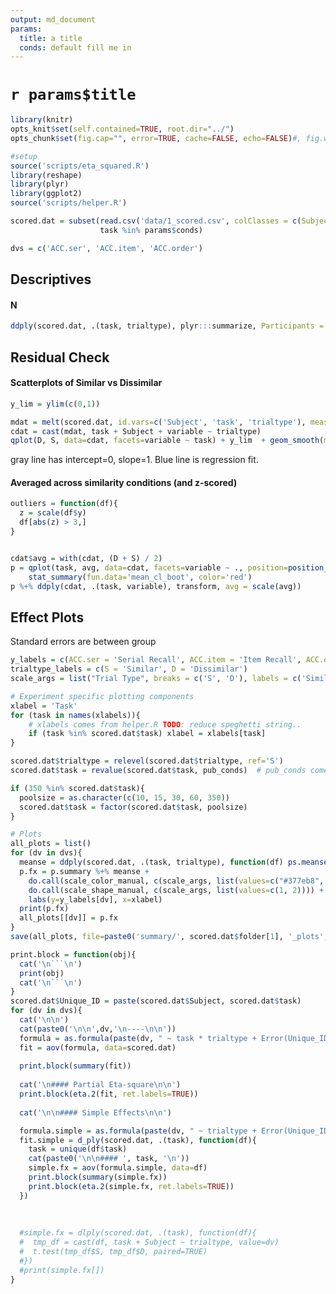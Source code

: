 ```yaml
---
output: md_document
params:
  title: a title
  conds: default fill me in
---
```


<!----
Template takes..
conds:  conditions to use (done using mustache syntax)
--->

`r params$title`
===========================

```r
library(knitr)
opts_knit$set(self.contained=TRUE, root.dir="../")
opts_chunk$set(fig.cap="", error=TRUE, cache=FALSE, echo=FALSE)#, fig.width=5, fig.height=3.5)
```

```r
#setup
source('scripts/eta_squared.R')
library(reshape)
library(plyr)
library(ggplot2)
source('scripts/helper.R')

scored.dat = subset(read.csv('data/1_scored.csv', colClasses = c(Subject='factor')), 
                    task %in% params$conds)

dvs = c('ACC.ser', 'ACC.item', 'ACC.order')
```

Descriptives
----

#### N
```r
ddply(scored.dat, .(task, trialtype), plyr:::summarize, Participants = length(task))
```

Residual Check
----
#### Scatterplots of Similar vs Dissimilar
```r
y_lim = ylim(c(0,1))

mdat = melt(scored.dat, id.vars=c('Subject', 'task', 'trialtype'), measure.vars=dvs)
cdat = cast(mdat, task + Subject + variable ~ trialtype)
qplot(D, S, data=cdat, facets=variable ~ task) + y_lim  + geom_smooth(method=lm, se=FALSE) + geom_abline(intercept=0, slope=1, color='gray', linetype=1)                                                                                                 
```

gray line has intercept=0, slope=1. Blue line is regression fit.

#### Averaged across similarity conditions (and z-scored)
```r
outliers = function(df){
  z = scale(df$y)
  df[abs(z) > 3,]
}


cdat$avg = with(cdat, (D + S) / 2)
p = qplot(task, avg, data=cdat, facets=variable ~ ., position=position_jitter(width=.025, height=0), alpha=.5) + 
    stat_summary(fun.data='mean_cl_boot', color='red')
p %+% ddply(cdat, .(task, variable), transform, avg = scale(avg))
```


Effect Plots
----

Standard errors are between group

```r
y_labels = c(ACC.ser = 'Serial Recall', ACC.item = 'Item Recall', ACC.order = 'Order Accuracy')
trialtype_labels = c(S = 'Similar', D = 'Dissimilar')
scale_args = list("Trial Type", breaks = c('S', 'D'), labels = c('Similar', 'Dissimilar'))

# Experiment specific plotting components
xlabel = 'Task'
for (task in names(xlabels)){
    # xlabels comes from helper.R TODO: reduce speghetti string..
    if (task %in% scored.dat$task) xlabel = xlabels[task]
}

scored.dat$trialtype = relevel(scored.dat$trialtype, ref='S')
scored.dat$task = revalue(scored.dat$task, pub_conds)  # pub_conds comes from helper.R

if (350 %in% scored.dat$task){
  poolsize = as.character(c(10, 15, 30, 60, 350))
  scored.dat$task = factor(scored.dat$task, poolsize)
}

# Plots
all_plots = list()
for (dv in dvs){
  meanse = ddply(scored.dat, .(task, trialtype), function(df) ps.meanse(df[,dv]))
  p.fx = p.summary %+% meanse + 
    do.call(scale_color_manual, c(scale_args, list(values=c("#377eb8", "#e41a1c")))) +
    do.call(scale_shape_manual, c(scale_args, list(values=c(1, 2)))) +
    labs(y=y_labels[dv], x=xlabel)
  print(p.fx)
  all_plots[[dv]] = p.fx
}
save(all_plots, file=paste0('summary/', scored.dat$folder[1], '_plots', '.Rdata'))
```

```r
print.block = function(obj){
  cat('\n```\n')
  print(obj)
  cat('\n```\n')
}
scored.dat$Unique_ID = paste(scored.dat$Subject, scored.dat$task)
for (dv in dvs){
  cat('\n\n')
  cat(paste0('\n\n',dv,'\n----\n\n'))
  formula = as.formula(paste(dv, " ~ task * trialtype + Error(Unique_ID/trialtype)"))
  fit = aov(formula, data=scored.dat)
  
  print.block(summary(fit))
  
  cat('\n#### Partial Eta-square\n\n')
  print.block(eta.2(fit, ret.labels=TRUE))
  
  cat('\n\n#### Simple Effects\n\n')

  formula.simple = as.formula(paste(dv, " ~ trialtype + Error(Unique_ID/trialtype)"))
  fit.simple = d_ply(scored.dat, .(task), function(df){
    task = unique(df$task)
    cat(paste0('\n\n#### ', task, '\n'))
    simple.fx = aov(formula.simple, data=df)
    print.block(summary(simple.fx))
    print.block(eta.2(simple.fx, ret.labels=TRUE))
  })
  
  
  
  #simple.fx = dlply(scored.dat, .(task), function(df){
  #  tmp_df = cast(df, task + Subject ~ trialtype, value=dv)
  #  t.test(tmp_df$S, tmp_df$D, paired=TRUE)
  #})
  #print(simple.fx[])
}
```
